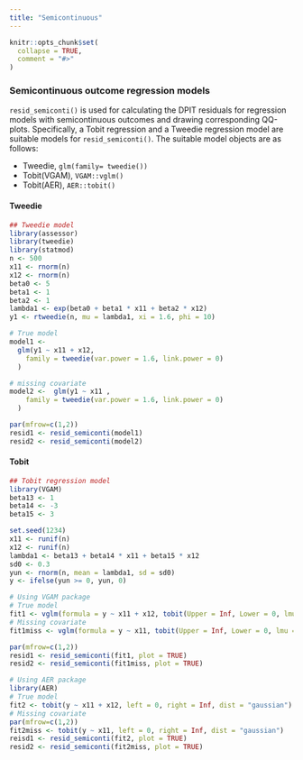 ```yaml
---
title: "Semicontinuous"
---
```


```r
knitr::opts_chunk$set(
  collapse = TRUE,
  comment = "#>"
)
```

### Semicontinuous outcome regression models {.tabset}
`resid_semiconti()` is used for calculating the DPIT residuals for regression models with semicontinuous outcomes and drawing corresponding QQ-plots. Specifically, a Tobit regression and a Tweedie regression model are suitable models for `resid_semiconti()`. The suitable model objects are as follows: 

* Tweedie, `glm(family= tweedie())`
* Tobit(VGAM), `VGAM::vglm()` 
* Tobit(AER), `AER::tobit()` 

#### Tweedie 
```r
## Tweedie model
library(assessor)
library(tweedie)
library(statmod)
n <- 500
x11 <- rnorm(n)
x12 <- rnorm(n)
beta0 <- 5
beta1 <- 1
beta2 <- 1
lambda1 <- exp(beta0 + beta1 * x11 + beta2 * x12)
y1 <- rtweedie(n, mu = lambda1, xi = 1.6, phi = 10)
```

```r
# True model
model1 <-
  glm(y1 ~ x11 + x12,
    family = tweedie(var.power = 1.6, link.power = 0)
  )

# missing covariate
model2 <-  glm(y1 ~ x11 ,
    family = tweedie(var.power = 1.6, link.power = 0)
  )

par(mfrow=c(1,2))
resid1 <- resid_semiconti(model1)
resid2 <- resid_semiconti(model2)
```


#### Tobit
```r
## Tobit regression model
library(VGAM)
beta13 <- 1
beta14 <- -3
beta15 <- 3

set.seed(1234)
x11 <- runif(n)
x12 <- runif(n)
lambda1 <- beta13 + beta14 * x11 + beta15 * x12
sd0 <- 0.3
yun <- rnorm(n, mean = lambda1, sd = sd0)
y <- ifelse(yun >= 0, yun, 0)
```


```r
# Using VGAM package
# True model
fit1 <- vglm(formula = y ~ x11 + x12, tobit(Upper = Inf, Lower = 0, lmu = "identitylink"))
# Missing covariate
fit1miss <- vglm(formula = y ~ x11, tobit(Upper = Inf, Lower = 0, lmu = "identitylink"))

par(mfrow=c(1,2))
resid1 <- resid_semiconti(fit1, plot = TRUE)
resid2 <- resid_semiconti(fit1miss, plot = TRUE)
```


```r
# Using AER package
library(AER)
# True model
fit2 <- tobit(y ~ x11 + x12, left = 0, right = Inf, dist = "gaussian")
# Missing covariate
par(mfrow=c(1,2))
fit2miss <- tobit(y ~ x11, left = 0, right = Inf, dist = "gaussian")
reisd1 <- resid_semiconti(fit2, plot = TRUE)
resid2 <- resid_semiconti(fit2miss, plot = TRUE)
```
